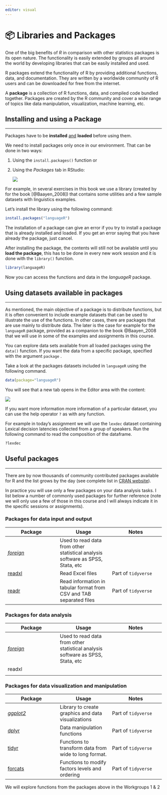 ```yaml
---
editor: visual
---
```


# 📦 Libraries and Packages

One of the big benefits of *R* in comparison with other statistics packages is its open nature. The functionality is easily extended by groups all around the world by developing libraries that can be easily installed and used.

R packages extend the functionality of R by providing additional functions, data, and documentation. They are written by a worldwide community of R users and can be downloaded for free from the internet.

A **package** is a collection of R functions, data, and compiled code bundled together. Packages are created by the R community and cover a wide range of topics like data manipulation, visualization, machine learning, etc.

## Installing and using a Package

------------------------------------------------------------------------

Packages have to be **installed** [and]{.underline} **loaded** before using them.

We need to install packages only once in our environment. That can be done in two ways:

1.  Using the `install.packages()` function or

2.  Using the *Packages* tab in RStudio:

    ![](images/clipboard-4075559686.png)

For example, in several exercises in this book we use a library (created by for the book [@Baayen_2008]) that contains some utilities and a few sample datasets with linguistics examples.

Let's install the library using the following command:

``` r
install.packages("languageR")
```

::: callout-warning
The installation of a package can give an error if you try to install a package that is already installed and loaded. If you get an error saying that you have already the package, just cancel.
:::

After installing the package, the contents will still not be available until you **load the package**, this has to be done in every new work session and it is done with the `library()` function.

``` r
library(languageR)
```

Now you can access the functions and data in the *languageR* package.

## Using datasets available in packages

------------------------------------------------------------------------

As mentioned, the main objective of a package is to distribute functions, but it is often convenient to include example datasets that can be used to illustrate the use of the functions. In other cases, there are packages that are use mainly to distribute data. The later is the case for example for the `languageR` package, provided as a companion to the book @Baayen_2008 that we will use in some of the examples and assignments in this course.

You can explore data sets available from all loaded packages using the `data()` function. If you want the data from a specific package, specified with the argument `package` .

Take a look at the packages datasets included in `languageR` using the following command.

``` r
data(package="languageR")
```

You will see that a new tab opens in the Editor area with the content:

![](images/clipboard-1927359389.png)

If you want more information more information of a particular dataset, you can use the help operator `?` as with any function.

For example in today's assignment we will use the `lexdec` dataset containing Lexical decision latencies collected from a group of speakers. Run the following command to read the composition of the dataframe.

``` r
?lexdec
```

## Useful packages

------------------------------------------------------------------------

There are by now thousands of community contributed packages available for R and the list grows by the day (see complete list in [CRAN website](https://cran.r-project.org/web/packages/available_packages_by_name.html)).

In practice you will use only a few packages on your data analysis tasks. I list below a number of commonly used packages for further reference (note we will only use a few of those in this course and I will always indicate it in the specific sessions or assignments).

### Packages for data input and output

| Package | Usage | Notes |
|----|----|----|
| [*foreign*](https://cran.r-project.org/web/packages/foreign/refman/foreign.html) | Used to read data from other statistical analysis software as SPSS, Stata, etc |  |
| [readxl](https://readxl.tidyverse.org/) | Read Excel files | Part of `tidyverse` |
| [readr](https://readr.tidyverse.org/) | Read information in tabular format from CSV and TAB separated files | Part of `tidyverse` |

### Packages for data analysis

| Package | Usage | Notes |
|----|----|----|
| [*foreign*](https://cran.r-project.org/web/packages/foreign/refman/foreign.html) | Used to read data from other statistical analysis software as SPSS, Stata, etc |  |
| readxl |  |  |
|  |  |  |

### Packages for data visualization and manipulation

| Package | Usage | Notes |
|----|----|----|
| [*ggplot2*](https://ggplot2.tidyverse.org/) | Library to create graphics and data visualizations | Part of `tidyverse` |
| [dplyr](https://dplyr.tidyverse.org/) | Data manipulation functions | Part of `tidyverse` |
| [tidyr](https://tidyr.tidyverse.org/) | Functions to transform data from wide to long format. | Part of `tidyverse` |
| [forcats](https://forcats.tidyverse.org/) | Functions to modify factors levels and ordering | Part of `tidyverse` |

We will explore functions from the packages above in the Workgroups 1 & 2

